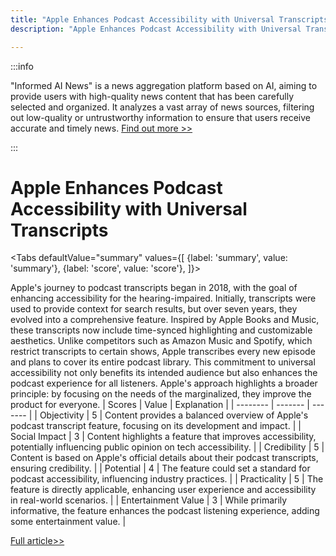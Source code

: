```yaml
---
title: "Apple Enhances Podcast Accessibility with Universal Transcripts"
description: "Apple Enhances Podcast Accessibility with Universal Transcripts"

---
```



:::info

"Informed AI News" is a news aggregation platform based on AI, aiming to provide users with high-quality news content that has been carefully selected and organized. It analyzes a vast array of news sources, filtering out low-quality or untrustworthy information to ensure that users receive accurate and timely news.  [Find out more >>](/)

:::

# Apple Enhances Podcast Accessibility with Universal Transcripts


<Tabs
	defaultValue="summary"
	values={[
	{label: 'summary', value: 'summary'},
	{label: 'score', value: 'score'},
]}>
<TabItem value="summary">


Apple's journey to podcast transcripts began in 2018, with the goal of enhancing accessibility for the hearing-impaired. Initially, transcripts were used to provide context for search results, but over seven years, they evolved into a comprehensive feature. Inspired by Apple Books and Music, these transcripts now include time-synced highlighting and customizable aesthetics. Unlike competitors such as Amazon Music and Spotify, which restrict transcripts to certain shows, Apple transcribes every new episode and plans to cover its entire podcast library. This commitment to universal accessibility not only benefits its intended audience but also enhances the podcast experience for all listeners. Apple's approach highlights a broader principle: by focusing on the needs of the marginalized, they improve the product for everyone.
</TabItem>
<TabItem value="score">
	| Scores     | Value   | Explanation |
	| -------- | ------- | ------- |
	| Objectivity  | 5    | Content provides a balanced overview of Apple's podcast transcript feature, focusing on its development and impact.    |
	| Social Impact | 3     | Content highlights a feature that improves accessibility, potentially influencing public opinion on tech accessibility.    |
	| Credibility    | 5    | Content is based on Apple's official details about their podcast transcripts, ensuring credibility.    |
	| Potential    | 4    | The feature could set a standard for podcast accessibility, influencing industry practices.    |
	| Practicality    | 5    | The feature is directly applicable, enhancing user experience and accessibility in real-world scenarios.    |
	| Entertainment Value    | 3    | While primarily informative, the feature enhances the podcast listening experience, adding some entertainment value.    |
</TabItem>
</Tabs>

[Full article>>](https://appleinsider.com/articles/24/06/17/apple-details-how-the-apple-podcast-transcripts-came-to-be)
